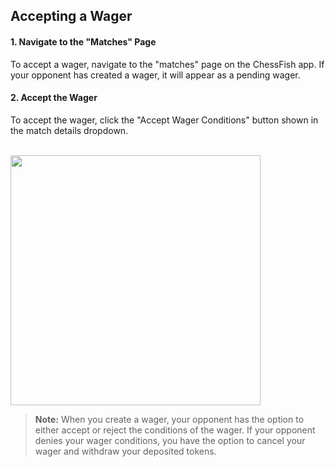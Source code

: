 ## Accepting a Wager

#### 1. Navigate to the "Matches" Page
To accept a wager, navigate to the "matches" page on the ChessFish app. If your opponent has created a wager, it will appear as a pending wager.

#### 2. Accept the Wager
To accept the wager, click the "Accept Wager Conditions" button shown in the match details dropdown.

<br/>

<img src="/guides/accept/accept.gif" width="400"/>

<br/>

> **Note:** When you create a wager, your opponent has the option to either accept or reject the conditions of the wager. If your opponent denies your wager conditions, you have the option to cancel your wager and withdraw your deposited tokens.
